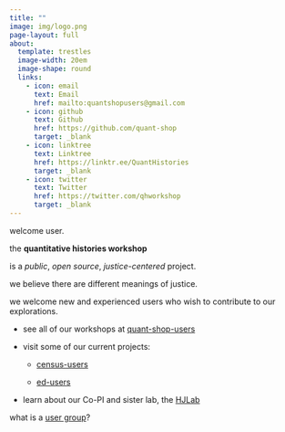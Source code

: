```yaml
---
title: ""
image: img/logo.png
page-layout: full
about:
  template: trestles
  image-width: 20em
  image-shape: round
  links:
    - icon: email
      text: Email
      href: mailto:quantshopusers@gmail.com
    - icon: github
      text: Github
      href: https://github.com/quant-shop
      target: _blank
    - icon: linktree
      text: Linktree
      href: https://linktr.ee/QuantHistories
      target: _blank
    - icon: twitter
      text: Twitter
      href: https://twitter.com/qhworkshop
      target: _blank
---
```


welcome user. 

the **quantitative histories workshop**

is a *public*, *open source*, *justice-centered* project.

we believe there are different meanings of justice.

we welcome new and experienced users who wish to contribute to our explorations.

- see all of our workshops at [quant-shop-users](quant-shop.qmd){.external target="_blank"}

- visit some of our current projects:
  
  - [census-users](https://quant-shop.github.io/census/){.external target="_blank"}
  
  - [ed-users](https://professornaite.github.io/racism-stem-ed/){.external target="_blank"}

- learn about our Co-PI and sister lab, the [HJLab](https://hyeryeonjang.com/){.external target="_blank"}

what is a [user group](files/user-group.qmd){target="_blank"}?

